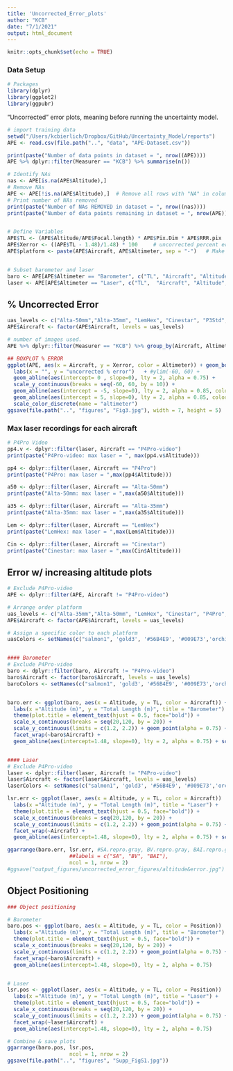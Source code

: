 ```yaml
---
title: 'Uncorrected_Error_plots'
author: "KCB"
date: "7/1/2021"
output: html_document
---
```


```r
knitr::opts_chunk$set(echo = TRUE)
```


### Data Setup 
```r
# Packages
library(dplyr)
library(ggplot2)
library(ggpubr)
```


"Uncorrected" error plots, meaning before running the uncertainty model.
```r
# import training data
setwd("/Users/kcbierlich/Dropbox/GitHub/Uncertainty_Model/reports")
APE <- read.csv(file.path("..", "data", "APE-Dataset.csv"))

print(paste("Number of data points in dataset = ", nrow((APE))))
APE %>% dplyr::filter(Measurer == "KCB") %>% summarise(n())

# Identify NAs
nas <- APE[is.na(APE$Altitude),] 
# Remove NAs
APE <- APE[!is.na(APE$Altitude),]  # Remove all rows with "NA" in column "Altitude"
# Print number of NAs removed
print(paste("Number of NAs REMOVED in dataset = ", nrow((nas))))
print(paste("Number of data points remaining in dataset = ", nrow(APE)))


# Define Variables
APE$TL <- (APE$Altitude/APE$Focal.length) * APE$Pix.Dim * APE$RRR.pix  # Total Length (m)
APE$Xerror <- ((APE$TL - 1.48)/1.48) * 100     # uncorrected percent error
APE$platform <- paste(APE$Aircraft, APE$Altimeter, sep = "-")   # Make new column as "aircraft-altimeter"


# Subset barometer and laser 
baro <- APE[APE$Altimeter == "Barometer", c("TL", "Aircraft", "Altitude", "Altimeter", "Position","Xerror")]
laser <- APE[APE$Altimeter == "Laser", c("TL",  "Aircraft", "Altitude", "Altimeter", "Position", "Xerror")]

```

  
## % Uncorrected Error
```r

uas_levels <- c("Alta-50mm","Alta-35mm", "LemHex", "Cinestar", "P3Std", "P4Pro", "P4Pro-video")
APE$Aircraft <- factor(APE$Aircraft, levels = uas_levels)

# number of images used.
APE %>% dplyr::filter(Measurer == "KCB") %>% group_by(Aircraft, Altimeter) %>% summarise(n())

## BOXPLOT % ERROR
ggplot(APE, aes(x = Aircraft, y = Xerror, color = Altimeter)) + geom_boxplot() + 
  labs(x = "", y = "uncorrected % error")   + #ylim(-60, 60) + 
  geom_abline(aes(intercept= 0 , slope=0), lty = 2, alpha = 0.75) +
  scale_y_continuous(breaks = seq(-60, 60, by = 10)) +
  geom_abline(aes(intercept = -5, slope=0), lty = 2, alpha = 0.85, color = "grey") + 
  geom_abline(aes(intercept = 5, slope=0), lty = 2, alpha = 0.85, color = "grey") + 
  scale_color_discrete(name = "altimeter")
ggsave(file.path("..", "figures", "Fig3.jpg"), width = 7, height = 5)

```



### Max laser recordings for each aircraft
```r
# P4Pro Video
pp4.v <- dplyr::filter(laser, Aircraft == "P4Pro-video")
print(paste("P4Pro-video: max laser = ", max(pp4.v$Altitude)))

pp4 <- dplyr::filter(laser, Aircraft == "P4Pro")
print(paste("P4Pro: max laser = ",max(pp4$Altitude)))

a50 <- dplyr::filter(laser, Aircraft == "Alta-50mm")
print(paste("Alta-50mm: max laser = ",max(a50$Altitude)))

a35 <- dplyr::filter(laser, Aircraft == "Alta-35mm")
print(paste("Alta-35mm: max laser = ",max(a35$Altitude)))

Lem <- dplyr::filter(laser, Aircraft == "LemHex")
print(paste("LemHex: max laser = ",max(Lem$Altitude)))

Cin <- dplyr::filter(laser, Aircraft == "Cinestar")
print(paste("Cinestar: max laser = ",max(Cin$Altitude)))

```


## Error w/ increasing altitude plots
```r

# Exclude P4Pro-video
APE <- dplyr::filter(APE, Aircraft != "P4Pro-video")

# Arrange order platform
uas_levels <- c("Alta-35mm","Alta-50mm", "LemHex", "Cinestar", "P4Pro", "P3Std")
APE$Aircraft <- factor(APE$Aircraft, levels = uas_levels)

# Assign a specific color to each platform
uasColors <- setNames(c("salmon1", 'gold3', '#56B4E9', '#009E73','orchid1', '#0072B2'), levels(APE$Aircraft))


#### Barometer
# Exclude P4Pro-video
baro <- dplyr::filter(baro, Aircraft != "P4Pro-video")
baro$Aircraft <- factor(baro$Aircraft, levels = uas_levels)
baroColors <- setNames(c("salmon1", 'gold3', '#56B4E9', '#009E73','orchid1', '#0072B2'), levels(baro$Aircraft))


baro.err <- ggplot(baro, aes(x = Altitude, y = TL, color = Aircraft)) + 
  labs(x ="Altitude (m)", y = "Total Length (m)", title = "Barometer") + 
  theme(plot.title = element_text(hjust = 0.5, face="bold")) + 
  scale_x_continuous(breaks = seq(20,120, by = 20)) + 
  scale_y_continuous(limits = c(1.2, 2.2)) + geom_point(alpha = 0.75) +  #geom_smooth(method='lm') + 
  facet_wrap(~baro$Aircraft) +  
  geom_abline(aes(intercept=1.48, slope=0), lty = 2, alpha = 0.75) + scale_color_manual(values = baroColors, name = "UAS") + theme(legend.position = "none")


#### Laser
# Exclude P4Pro-video
laser <- dplyr::filter(laser, Aircraft != "P4Pro-video")
laser$Aircraft <- factor(laser$Aircraft, levels = uas_levels)
laserColors <- setNames(c("salmon1", 'gold3', '#56B4E9', '#009E73','orchid1', '#0072B2'), levels(laser$Aircraft))

lsr.err <- ggplot(laser, aes(x = Altitude, y = TL, color = Aircraft))  + 
  labs(x ="Altitude (m)", y = "Total Length (m)", title = "Laser") + 
  theme(plot.title = element_text(hjust = 0.5, face="bold")) + 
  scale_x_continuous(breaks = seq(20,120, by = 20)) + 
  scale_y_continuous(limits = c(1.2, 2.2)) + geom_point(alpha = 0.75) +  #geom_smooth(method='lm') + 
  facet_wrap(~Aircraft) +  
  geom_abline(aes(intercept=1.48, slope=0), lty = 2, alpha = 0.75) + scale_color_manual(values = laserColors, name = "UAS") + theme(legend.position = "none")

ggarrange(baro.err, lsr.err, #SA.repro.gray, BV.repro.gray, BAI.repro.gray, 
                    ##labels = c("SA", "BV", "BAI"),
                    ncol = 1, nrow = 2)
#ggsave("output_figures/uncorrected_error_figures/altitude&error.jpg")
```



## Object Positioning
```r

### Object positioning

# Barometer
baro.pos <- ggplot(baro, aes(x = Altitude, y = TL, color = Position))  + 
  labs(x ="Altitude (m)", y = "Total Length (m)", title = "Barometer") + 
  theme(plot.title = element_text(hjust = 0.5, face="bold")) + 
  scale_x_continuous(breaks = seq(20,120, by = 20)) + 
  scale_y_continuous(limits = c(1.2, 2.2)) + geom_point(alpha = 0.75) + 
  facet_wrap(~baro$Aircraft) +  
  geom_abline(aes(intercept=1.48, slope=0), lty = 2, alpha = 0.75) 


# Laser
lsr.pos <- ggplot(laser, aes(x = Altitude, y = TL, color = Position))  + 
  labs(x ="Altitude (m)", y = "Total Length (m)", title = "Laser") + 
  theme(plot.title = element_text(hjust = 0.5, face="bold")) + 
  scale_x_continuous(breaks = seq(20,120, by = 20)) + 
  scale_y_continuous(limits = c(1.2, 2.2)) + geom_point(alpha = 0.75) + 
  facet_wrap(~laser$Aircraft) +  
  geom_abline(aes(intercept=1.48, slope=0), lty = 2, alpha = 0.75) 

# Combine & save plots
ggarrange(baro.pos, lsr.pos, 
                    ncol = 1, nrow = 2)
ggsave(file.path("..", "figures", "Supp_FigS1.jpg"))

```



    
